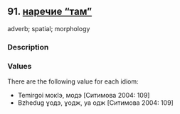 ## 91. <a href =  'https://agricolamz.github.io/The_Circassian_Isoglosses_Database/91.html'>наречие "там"</a>
adverb; spatial; morphology

### Description



### Values
There are the following value for each idiom:

* Temirgoi  мокIэ, модэ [Ситимова 2004: 109] 
* Bzhedug  ɣодэ, ɣодж, уа одж [Ситимова 2004: 109] 

